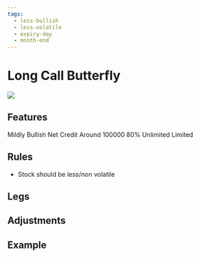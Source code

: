 ```yaml
---
tags:
  - less-bullish
  - less-volatile
  - expiry-day
  - month-end
---
```


# Long Call Butterfly
<img className="graph" src="/img/graphs/long-call-butterfly.svg" />

## Features
<!-- :::caution

Following fields might be incorrect

::: -->
<grid>
  <attribute title="View" icon="visibility" color="info">
    Mildly Bullish
  </attribute>
  <attribute title="Premium" icon="currency_exchange" color="info">
    Net Credit
  </attribute>
  <attribute title="Margin" icon="currency_rupee" color="info">
    Around 100000
  </attribute>
  <attribute title="POP" icon="percent" color="success">
    80%
  </attribute>
  <attribute title="Max Loss" icon="dangerous" color="warning">
    Unlimited
  </attribute>
  <attribute title="Profit" icon="payments" color="info">
    Limited
  </attribute>
</grid>

## Rules

- Stock should be less/non volatile

## Legs

<leg side="CE"  transaction="B" moneyNess="ATM" lotSize={1} moreInfo=""/>
<leg side="CE"  transaction="S" moneyNess="OTM" lotSize={2} moreInfo="" />
<leg side="CE"  transaction="B" moneyNess="OTM" lotSize={1} moreInfo=""/>

## Adjustments


## Example
